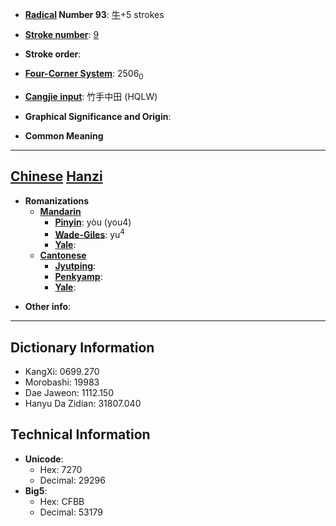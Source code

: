 * '''[[Wiktionary:Chinese radical index| Radical]] Number 93''': [[Wiktionary:Chinese radical index 牛|牛]]+5 strokes

* '''[[Wiktionary:Chinese total strokes index|Stroke number]]''': [[Wiktionary:Chinese total strokes index 9|9]]

* '''Stroke order''': 

* '''[[Wiktionary:Chinese four corner index|Four-Corner System]]''': 2506<sub>0</sub>

* '''[[Wiktionary:Chinese Cangjie index|Cangjie input]]''': 竹手中田 (HQLW)

* '''Graphical Significance and Origin''': 

* '''Common Meaning'''

----

== [[Chinese]] [[Hanzi]] ==

* '''Romanizations'''
** '''[[Mandarin]]'''
*** '''[[Pinyin]]''': yòu (you4)
*** '''[[Wade-Giles]]''': yu<sup>4</sup>
*** '''[[Yale]]''': 
** '''[[Cantonese]]'''
*** '''[[Jyutping]]''':
*** '''[[Penkyamp]]''': 
*** '''[[Yale]]''': 

* '''Other info''': 

----

== Dictionary Information ==

* KangXi: 0699.270
* Morobashi: 19983
* Dae Jaweon: 1112.150
* Hanyu Da Zidian: 31807.040

== Technical Information ==

* '''Unicode''':
** Hex: 7270
** Decimal: 29296
* '''Big5''':
** Hex: CFBB
** Decimal: 53179